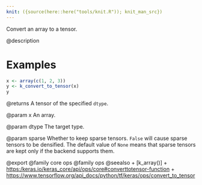 ```yaml
---
knit: ({source(here::here("tools/knit.R")); knit_man_src})
---
```

Convert an array to a tensor.

@description

# Examples
```r
x <- array(c(1, 2, 3))
y <- k_convert_to_tensor(x)
y
```

@returns
A tensor of the specified `dtype`.

@param x
An array.

@param dtype
The target type.

@param sparse
Whether to keep sparse tensors. `False` will cause sparse
tensors to be densified. The default value of `None` means that
sparse tensors are kept only if the backend supports them.

@export
@family core ops
@family ops
@seealso
+ [k_array()]
+ <https:/keras.io/keras_core/api/ops/core#converttotensor-function>
+ <https://www.tensorflow.org/api_docs/python/tf/keras/ops/convert_to_tensor>
